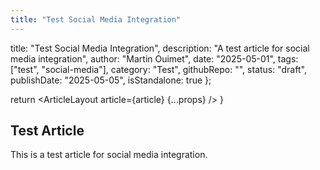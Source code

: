 ```yaml
---
title: "Test Social Media Integration"
---
```


  title: "Test Social Media Integration",
  description: "A test article for social media integration",
  author: "Martin Ouimet",
  date: "2025-05-01",
  tags: ["test", "social-media"],
  category: "Test",
  githubRepo: "",
  status: "draft",
  publishDate: "2025-05-05",
  isStandalone: true
};


  return <ArticleLayout article={article} {...props} />
}

## Test Article

This is a test article for social media integration.
